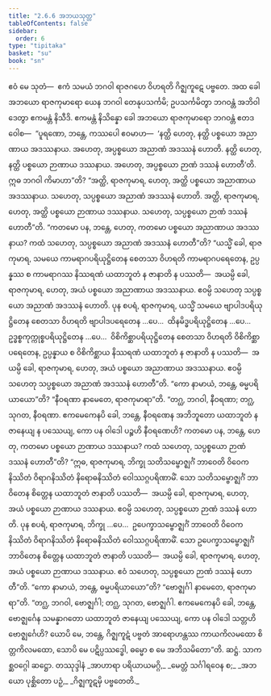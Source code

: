 ```yaml
---
title: "2.6.6 အဘယသုတ္တ"
tableOfContents: false
sidebar:
  order: 6
type: "tipitaka"
basket: "su"
book: "sn"
---
```



<DynamicBreadcrumb />

<Division number="237" book="sn" e="ch" v="18" p="314">

<Paragraph number="654" book="sn">
ဧဝံ မေ သုတံ—  ဧကံ သမယံ ဘဂဝါ ရာဇဂဟေ ဝိဟရတိ ဂိဇ္ဈကူဋေ ပဗ္ဗတေ. အထ ခေါ အဘယော ရာဇကုမာရော ယေန ဘဂဝါ တေနုပသင်္ကမိ; ဥပသင်္ကမိတွာ ဘဂဝန္တံ အဘိဝါဒေတွာ ဧကမန္တံ နိသီဒိ. ဧကမန္တံ နိသိန္နော ခေါ အဘယော ရာဇကုမာရော ဘဂဝန္တံ ဧတဒဝေါစ—  “ပူရဏော, ဘန္တေ, ကဿပေါ ဧဝမာဟ—  ‘နတ္ထိ ဟေတု, နတ္ထိ ပစ္စယော အညာဏာယ အဒဿနာယ. အဟေတု, အပ္ပစ္စယော အညာဏံ အဒဿနံ ဟောတိ. နတ္ထိ ဟေတု, နတ္ထိ ပစ္စယော ဉာဏာယ ဒဿနာယ. အဟေတု, အပ္ပစ္စယော ဉာဏံ ဒဿနံ ဟောတီ’တိ. ဣဓ ဘဂဝါ ကိမာဟာ”တိ? “အတ္ထိ, ရာဇကုမာရ, ဟေတု, အတ္ထိ ပစ္စယော အညာဏာယ အဒဿနာယ. သဟေတု, သပ္ပစ္စယော အညာဏံ အဒဿနံ ဟောတိ. အတ္ထိ, ရာဇကုမာရ, ဟေတု, အတ္ထိ ပစ္စယော ဉာဏာယ ဒဿနာယ. သဟေတု, သပ္ပစ္စယော ဉာဏံ ဒဿနံ ဟောတီ”တိ.
</Paragraph>

<Paragraph number="655" book="sn">
“ကတမော ပန, ဘန္တေ, ဟေတု, ကတမော ပစ္စယော အညာဏာယ အဒဿနာယ? ကထံ သဟေတု, သပ္ပစ္စယော အညာဏံ အဒဿနံ ဟောတီ”တိ? “ယသ္မိံ ခေါ, ရာဇကုမာရ, သမယေ ကာမရာဂပရိယုဋ္ဌိတေန စေတသာ ဝိဟရတိ ကာမရာဂပရေတေန, ဥပ္ပန္နဿ စ ကာမရာဂဿ နိဿရဏံ ယထာဘူတံ န ဇာနာတိ န ပဿတိ—  အယမ္ပိ ခေါ, ရာဇကုမာရ, ဟေတု, အယံ ပစ္စယော အညာဏာယ အဒဿနာယ. ဧဝမ္ပိ သဟေတု သပ္ပစ္စယော အညာဏံ အဒဿနံ ဟောတိ.
</Paragraph>

<Paragraph number="656" book="sn">
ပုန စပရံ, ရာဇကုမာရ, ယသ္မိံ သမယေ ဗျာပါဒပရိယုဋ္ဌိတေန စေတသာ ဝိဟရတိ ဗျာပါဒပရေတေန …ပေ…  ထိနမိဒ္ဓပရိယုဋ္ဌိတေန …ပေ…  ဥဒ္ဓစ္စကုက္ကုစ္စပရိယုဋ္ဌိတေန …ပေ…  ဝိစိကိစ္ဆာပရိယုဋ္ဌိတေန စေတသာ ဝိဟရတိ ဝိစိကိစ္ဆာပရေတေန, ဥပ္ပန္နာယ စ ဝိစိကိစ္ဆာယ နိဿရဏံ ယထာဘူတံ န ဇာနာတိ န ပဿတိ—  အယမ္ပိ ခေါ, ရာဇကုမာရ, ဟေတု, အယံ ပစ္စယော အညာဏာယ အဒဿနာယ. ဧဝမ္ပိ သဟေတု သပ္ပစ္စယော အညာဏံ အဒဿနံ ဟောတီ”တိ.
</Paragraph>

<Paragraph number="657" book="sn">
“ကော နာမာယံ, ဘန္တေ, ဓမ္မပရိယာယော”တိ? “နီဝရဏာ နာမေတေ, ရာဇကုမာရာ”တိ. “တဂ္ဃ, ဘဂဝါ, နီဝရဏာ; တဂ္ဃ, သုဂတ, နီဝရဏာ. ဧကမေကေနပိ ခေါ, ဘန္တေ, နီဝရဏေန အဘိဘူတော ယထာဘူတံ န ဇာနေယျ န ပဿေယျ, ကော ပန ဝါဒေါ ပဉ္စဟိ နီဝရဏေဟိ?
</Paragraph>

<Paragraph number="658" book="sn">
ကတမော ပန, ဘန္တေ, ဟေတု, ကတမော ပစ္စယော ဉာဏာယ ဒဿနာယ? ကထံ သဟေတု, သပ္ပစ္စယော ဉာဏံ ဒဿနံ ဟောတီ”တိ? “ဣဓ, ရာဇကုမာရ, ဘိက္ခု သတိသမ္ဗောဇ္ဈင်္ဂံ ဘာဝေတိ ဝိဝေကနိဿိတံ ဝိရာဂနိဿိတံ နိရောဓနိဿိတံ ဝေါဿဂ္ဂပရိဏာမိံ. သော သတိသမ္ဗောဇ္ဈင်္ဂံ ဘာဝိတေန စိတ္တေန ယထာဘူတံ ဇာနာတိ ပဿတိ—  အယမ္ပိ ခေါ, ရာဇကုမာရ, ဟေတု, အယံ ပစ္စယော ဉာဏာယ ဒဿနာယ. ဧဝမ္ပိ သဟေတု, သပ္ပစ္စယော ဉာဏံ ဒဿနံ ဟောတိ.
</Paragraph>

<Paragraph number="659" book="sn">
ပုန စပရံ, ရာဇကုမာရ, ဘိက္ခု …ပေ…  ဥပေက္ခာသမ္ဗောဇ္ဈင်္ဂံ ဘာဝေတိ ဝိဝေကနိဿိတံ ဝိရာဂနိဿိတံ နိရောဓနိဿိတံ ဝေါဿဂ္ဂပရိဏာမိံ. သော ဥပေက္ခာသမ္ဗောဇ္ဈင်္ဂံ ဘာဝိတေန စိတ္တေန ယထာဘူတံ ဇာနာတိ ပဿတိ—  အယမ္ပိ ခေါ, ရာဇကုမာရ, ဟေတု, အယံ ပစ္စယော ဉာဏာယ ဒဿနာယ. ဧဝံ သဟေတု, သပ္ပစ္စယော ဉာဏံ ဒဿနံ ဟောတီ”တိ.
</Paragraph>

<Paragraph number="660" book="sn">
“ကော နာမာယံ, ဘန္တေ, ဓမ္မပရိယာယော”တိ? “ဗောဇ္ဈင်္ဂါ နာမေတေ, ရာဇကုမာရာ”တိ. “တဂ္ဃ, ဘဂဝါ, ဗောဇ္ဈင်္ဂါ; တဂ္ဃ, သုဂတ, ဗောဇ္ဈင်္ဂါ. ဧကမေကေနပိ ခေါ, ဘန္တေ, ဗောဇ္ဈင်္ဂေန သမန္နာဂတော ယထာဘူတံ ဇာနေယျ ပဿေယျ, ကော ပန ဝါဒေါ သတ္တဟိ ဗောဇ္ဈင်္ဂေဟိ? ယောပိ မေ, ဘန္တေ, ဂိဇ္ဈကူဋံ ပဗ္ဗတံ အာရောဟန္တဿ ကာယကိလမထော စိတ္တကိလမထော, သောပိ မေ ပဋိပ္ပဿဒ္ဓေါ, ဓမ္မော စ မေ အဘိသမိတော”တိ.

</Paragraph>
</Division>

<Paragraph number="661" type="center" book="sn">
ဆဋ္ဌံ.



</Paragraph>

<Paragraph number="662" type="center" book="sn">
သာကစ္ဆဝဂ္ဂေါ ဆဋ္ဌော.



</Paragraph>

<Paragraph number="663" type="center" book="sn">
တဿုဒ္ဒါနံ


</Paragraph>

<Paragraph number="664" type="verses" book="sn">
_အာဟာရာ ပရိယာယမဂ္ဂိ,_  
_မေတ္တံ သင်္ဂါရဝေန စ;_  
_အဘယော ပုစ္ဆိတော ပဉှံ,_  
_ဂိဇ္ဈကူဋမှိ ပဗ္ဗတေတိ._
</Paragraph>
